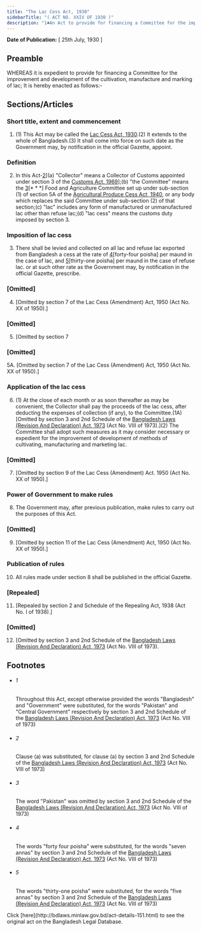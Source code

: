 ```yaml
---
title: "The Lac Cess Act, 1930"
sidebarTitle: "( ACT NO. XXIV OF 1930 )"
description: "1♣An Act to provide for financing a Committee for the improvement and development of the cultivation, manufacture and marking of lac."
---
```


**Date of Publication:** [ 25th July, 1930 ]

## Preamble

WHEREAS it is expedient to provide for financing a Committee for the improvement and development of the cultivation, manufacture and marking of lac; It is hereby enacted as follows:-

## Sections/Articles

### Short title, extent and commencement

1. (1) This Act may be called the [Lac Cess Act, 1930](/laws/volume-8/act-151 "Lac Cess Act, 1930").(2) It extends to the whole of Bangladesh.(3) It shall come into force on such date as the Government may, by notification in the official Gazette, appoint.

### Definition

2. In this Act-[2](1)[(a) "Collector" means a Collector of Customs appointed under section 3 of the [Customs Act, 1969](/laws/volume-14/act-354 "Customs Act, 1969")];(b) "the Committee" means the [3](2)[\* \* \*] Food and Agriculture Committee set up under sub-section (1) of section 5A of the [Agricultural Produce Cess Act, 1940](/laws/volume-9/act-189 "Agricultural Produce Cess Act, 1940"), or any body which replaces the said Committee under sub-section (2) of that section;(c) "lac" includes any form of manufactured or unmanufactured lac other than refuse lac;(d) "lac cess" means the customs duty imposed by section 3.

### Imposition of lac cess

3. There shall be levied and collected on all lac and refuse lac exported from Bangladesh a cess at the rate of [4](1)[forty-four poisha] per maund in the case of lac, and [5](2)[thirty-one poisha] per maund in the case of refuse lac. or at such other rate as the Government may, by notification in the official Gazette, prescribe.

### [Omitted]

4. [Omitted by section 7 of the Lac Cess (Amendment) Act, 1950 (Act No. XX of 1950).]

### [Omitted]

5. [Omitted by section 7

### [Omitted]

5A. [Omitted by section 7 of the Lac Cess (Amendment) Act, 1950 (Act No. XX of 1950).]

### Application of the lac cess

6. (1) At the close of each month or as soon thereafter as may be convenient, the Collector shall pay the proceeds of the lac cess, after deducting the expenses of collection (if any), to the Committee.(1A) [Omitted by section 3 and 2nd Schedule of the [Bangladesh Laws (Revision And Declaration) Act, 1973](/laws/volume-17/act-430 "Bangladesh Laws (Revision And Declaration) Act, 1973") (Act No. VIII of 1973).](2) The Committee shall adopt such measures as it may consider necessary or expedient for the improvement of development of methods of cultivating, manufacturing and marketing lac.

### [Omitted]

7. [Omitted by section 9 of the Lac Cess (Amendment) Act. 1950 (Act No. XX of 1950).]

### Power of Government to make rules

8. The Government may, after previous publication, make rules to carry out the purposes of this Act.

### [Omitted]

9. [Omitted by section 11 of the Lac Cess (Amendment) Act, 1950 (Act No. XX of 1950).]

### Publication of rules

10. All rules made under section 8 shall be published in the official Gazette.

### [Repealed]

11. [Repealed by section 2 and Schedule of the Repealing Act, 1938 (Act No. I of 1938).]

### [Omitted]

12. [Omitted by section 3 and 2nd Schedule of the [Bangladesh Laws (Revision And Declaration) Act, 1973](/laws/volume-17/act-430 "Bangladesh Laws (Revision And Declaration) Act, 1973") (Act No. VIII of 1973).

## Footnotes

- ###### 1

  Throughout this Act, except otherwise provided the words "Bangladesh" and "Government" were substituted, for the words "Pakistan" and "Central Government" respectively by section 3 and 2nd Schedule of the [Bangladesh Laws (Revision And Declaration) Act, 1973](/laws/volume-17/act-430 "Bangladesh Laws (Revision And Declaration) Act, 1973") (Act No. VIII of 1973)

- ###### 2

  Clause (a) was substituted, for clause (a) by section 3 and 2nd Schedule of the [Bangladesh Laws (Revision And Declaration) Act, 1973](/laws/volume-17/act-430 "Bangladesh Laws (Revision And Declaration) Act, 1973") (Act No. VIII of 1973)

- ###### 3

  The word "Pakistan" was omitted by section 3 and 2nd Schedule of the [Bangladesh Laws (Revision And Declaration) Act, 1973](/laws/volume-17/act-430 "Bangladesh Laws (Revision And Declaration) Act, 1973") (Act No. VIII of 1973)

- ###### 4

  The words "forty four poisha" were substituted, for the words "seven annas" by section 3 and 2nd Schedule of the [Bangladesh Laws (Revision And Declaration) Act, 1973](/laws/volume-17/act-430 "Bangladesh Laws (Revision And Declaration) Act, 1973") (Act No. VIII of 1973)

- ###### 5

  The words "thirty-one poisha" were substituted, for the words "five annas" by section 3 and 2nd Schedule of the [Bangladesh Laws (Revision And Declaration) Act, 1973](/laws/volume-17/act-430 "Bangladesh Laws (Revision And Declaration) Act, 1973") (Act No. VIII of 1973)

<Note>
  Click [here](http://bdlaws.minlaw.gov.bd/act-details-151.html) to see the original act on the Bangladesh Legal Database.
</Note>
